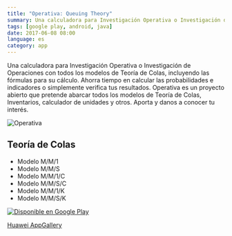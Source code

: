 ```yaml
---
title: "Operativa: Queuing Theory"
summary: Una calculadora para Investigación Operativa o Investigación de Operaciones con todos los modelos de Teoría de Colas.
tags: [google play, android, java]
date: 2017-06-08 08:00
language: es
category: app
---
```


Una calculadora para Investigación Operativa o Investigación de Operaciones con todos los modelos de Teoría de Colas, incluyendo las fórmulas para su cálculo. Ahorra tiempo en calcular las probabilidades e indicadores o simplemente verifica tus resultados. Operativa es un proyecto abierto que pretende abarcar todos los modelos de Teoría de Colas, Inventarios, calculador de unidades y otros. Aporta y danos a conocer tu interés.

![Operativa](https://user-images.githubusercontent.com/1444991/27203039-fe2ccd80-51f1-11e7-9ea2-421cbe74f92e.png)

## Teoría de Colas

* Modelo M/M/1
* Modelo M/M/S
* Modelo M/M/1/C
* Modelo M/M/S/C
* Modelo M/M/1/K
* Modelo M/M/S/K

<a
  href='https://play.google.com/store/apps/details?id=com.danyalvarez.operationsresearch&pcampaignid=MKT-Other-global-all-co-prtnr-py-PartBadge-Mar2515-1'
  target="_blank" rel="noreferrer"><img alt='Disponible en Google Play'
                                        src='https://play.google.com/intl/en_us/badges/images/generic/es-419_badge_web_generic.png'/></a>

[Huawei AppGallery](https://appgallery1.huawei.com/#/app/C102229289)

<GitHub repo="OperationsResearch-Android"/>
